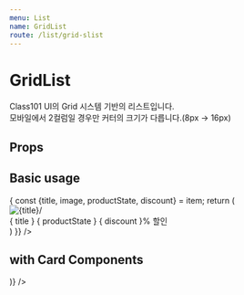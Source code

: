 ```yaml
---
menu: List
name: GridList
route: /list/grid-slist
---
```




# GridList

Class101 UI의 Grid 시스템 기반의 리스트입니다.  
모바일에서 2컬럼일 경우만 커터의 크기가 다릅니다.(8px -> 16px)

## Props

<PropsTable of={GridList} />

## Basic usage

<Playground>
  <GridList
    items={[
      {     
        id: 1,
        title: '질문에 칼답 클래스 기획전',
        image: imageSrc,
        productState: '바로 수강 가능',
        discount: '10',
      },
      {    
        id: 2,   
        title: '질문에 칼답 클래스 기획전',
        image: imageSrc,
        productState: '바로 수강 가능',
        discount: '20',
      },
      {      
        id: 3, 
        title: '질문에 칼답 클래스 기획전 질문에 칼답 클래스 기획전',
        image: imageSrc,
        productState: '바로 수강 가능',
        discount: '30',
      },
      {      
        id: 4, 
        title: '질문에 칼답 클래스 기획전',
        image: imageSrc,
        productState: '바로 수강 가능',
        discount: '40',
      },
      {      
        id: 5, 
        title: '질문에 칼답 클래스 기획전 질문에 칼답 클래스 기획전',
        image: imageSrc,
        productState: '바로 수강 가능',
        discount: '40',
      },
      {      
        id: 6, 
        title: '질문에 칼답 클래스 기획전 질문에',
        image: imageSrc,
        productState: '바로 수강 가능',
        discount: '40',
      }
    ]}
    smColumn={ 2 }
    lgColumn={ 4 }
    renderItem={ (item) => {
      const {title, image, productState, discount} = item;
      return (
        <div>
          <div><img style={{width: '100%'}} src={image} alt={title}/></div>
          <Body1>{ title }</Body1>
          <Tiny1>{ productState }</Tiny1>
          <Tiny1 fontWeight="Bold" color="orange">{ discount }% 할인</Tiny1>
        </div>
      )
    }}
  />
</Playground>

## with Card Components

<Playground>
  <GridList
    items={[
      {
        id: 1,
        title: '리스트 아이템 1',
        image: imageSrc,
        to: '/',
      },
      {
        id: 2,
        title: '리스트 아이템 2',
        image: imageSrc,
        to: '/',
      },
      {
        id: 3,
        title: '리스트 아이템 3',
        image: imageSrc,
        to: '/',
      },
      {
        id: 4,
        title: '리스트 아이템 4',
        image: imageSrc,
        to: '/',
      },
    ]}
    smColumn={ 2 }
    renderItem={(item => 
      <Card 
        title={item.title}
        coverImage={ item.image }
        to={ item.to }
      />
    )}
  />
</Playground>